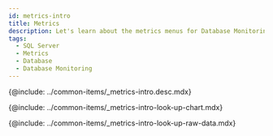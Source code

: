 ```yaml
---
id: metrics-intro
title: Metrics
description: Let's learn about the metrics menus for Database Monitoring analysis.
tags:
  - SQL Server
  - Metrics
  - Database
  - Database Monitoring
---
```



<!-- Overview-->

{@include: ../common-items/_metrics-intro.desc.mdx}

<IntroExam category='db_mssql_counter'/>

<ProdImg img='metrics-example-00.png' desc=''/>

<!-- View Metrics Chart-->

{@include: ../common-items/_metrics-intro-look-up-chart.mdx}  

<LookupchartDesc metric='active sessions' category='' />

<!-- View Metrics Raw Data-->

{@include: ../common-items/_metrics-intro-look-up-raw-data.mdx}  
